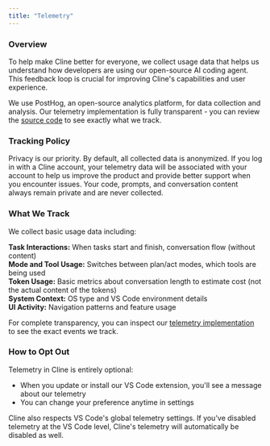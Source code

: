 ```yaml
---
title: "Telemetry"
---
```


### Overview

To help make Cline better for everyone, we collect usage data that helps us understand how developers are using our open-source AI coding agent. This feedback loop is crucial for improving Cline's capabilities and user experience.

We use PostHog, an open-source analytics platform, for data collection and analysis. Our telemetry implementation is fully transparent - you can review the [source code](https://github.com/cline/cline/blob/main/src/services/posthog/telemetry/TelemetryService.ts) to see exactly what we track.

### Tracking Policy

Privacy is our priority. By default, all collected data is anonymized. If you log in with a Cline account, your telemetry data will be associated with your account to help us improve the product and provide better support when you encounter issues. Your code, prompts, and conversation content always remain private and are never collected.

### What We Track

We collect basic usage data including:

**Task Interactions:** When tasks start and finish, conversation flow (without content)\
**Mode and Tool Usage:** Switches between plan/act modes, which tools are being used\
**Token Usage:** Basic metrics about conversation length to estimate cost (not the actual content of the tokens)\
**System Context:** OS type and VS Code environment details\
**UI Activity:** Navigation patterns and feature usage

For complete transparency, you can inspect our [telemetry implementation](https://github.com/cline/cline/blob/main/src/services/posthog/telemetry/TelemetryService.ts) to see the exact events we track.

### How to Opt Out

Telemetry in Cline is entirely optional:

-   When you update or install our VS Code extension, you'll see a message about our telemetry
-   You can change your preference anytime in settings

Cline also respects VS Code's global telemetry settings. If you've disabled telemetry at the VS Code level, Cline's telemetry will automatically be disabled as well.
